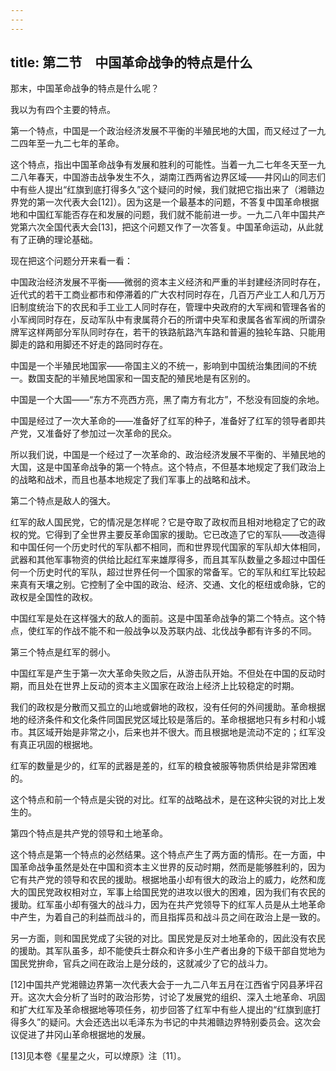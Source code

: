 ```yaml
---
---
---
```

title: 第二节　中国革命战争的特点是什么
---




那末，中国革命战争的特点是什么呢？

我以为有四个主要的特点。

第一个特点，中国是一个政治经济发展不平衡的半殖民地的大国，而又经过了一九二四年至一九二七年的革命。

这个特点，指出中国革命战争有发展和胜利的可能性。当着一九二七年冬天至一九二八年春天，中国游击战争发生不久，湖南江西两省边界区域——井冈山的同志们中有些人提出“红旗到底打得多久”这个疑问的时候，我们就把它指出来了（湘赣边界党的第一次代表大会[12]）。因为这是一个最基本的问题，不答复中国革命根据地和中国红军能否存在和发展的问题，我们就不能前进一步。一九二八年中国共产党第六次全国代表大会[13]，把这个问题又作了一次答复。中国革命运动，从此就有了正确的理论基础。

现在把这个问题分开来看一看：

中国政治经济发展不平衡——微弱的资本主义经济和严重的半封建经济同时存在，近代式的若干工商业都市和停滞着的广大农村同时存在，几百万产业工人和几万万旧制度统治下的农民和手工业工人同时存在，管理中央政府的大军阀和管理各省的小军阀同时存在，反动军队中有隶属蒋介石的所谓中央军和隶属各省军阀的所谓杂牌军这样两部分军队同时存在，若干的铁路航路汽车路和普遍的独轮车路、只能用脚走的路和用脚还不好走的路同时存在。



中国是一个半殖民地国家——帝国主义的不统一，影响到中国统治集团间的不统一。数国支配的半殖民地国家和一国支配的殖民地是有区别的。

中国是一个大国——“东方不亮西方亮，黑了南方有北方”，不愁没有回旋的余地。

中国是经过了一次大革命的——准备好了红军的种子，准备好了红军的领导者即共产党，又准备好了参加过一次革命的民众。

所以我们说，中国是一个经过了一次革命的、政治经济发展不平衡的、半殖民地的大国，这是中国革命战争的第一个特点。这个特点，不但基本地规定了我们政治上的战略和战术，而且也基本地规定了我们军事上的战略和战术。

第二个特点是敌人的强大。

红军的敌人国民党，它的情况是怎样呢？它是夺取了政权而且相对地稳定了它的政权的党。它得到了全世界主要反革命国家的援助。它已改造了它的军队——改造得和中国任何一个历史时代的军队都不相同，而和世界现代国家的军队却大体相同，武器和其他军事物资的供给比起红军来雄厚得多，而且其军队数量之多超过中国任何一个历史时代的军队，超过世界任何一个国家的常备军。它的军队和红军比较起来真有天壤之别。它控制了全中国的政治、经济、交通、文化的枢纽或命脉，它的政权是全国性的政权。

中国红军是处在这样强大的敌人的面前。这是中国革命战争的第二个特点。这个特点，使红军的作战不能不和一般战争以及苏联内战、北伐战争都有许多的不同。



第三个特点是红军的弱小。

中国红军是产生于第一次大革命失败之后，从游击队开始。不但处在中国的反动时期，而且处在世界上反动的资本主义国家在政治上经济上比较稳定的时期。

我们的政权是分散而又孤立的山地或僻地的政权，没有任何的外间援助。革命根据地的经济条件和文化条件同国民党区域比较是落后的。革命根据地只有乡村和小城市。其区域开始是非常之小，后来也并不很大。而且根据地是流动不定的；红军没有真正巩固的根据地。

红军的数量是少的，红军的武器是差的，红军的粮食被服等物质供给是非常困难的。

这个特点和前一个特点是尖锐的对比。红军的战略战术，是在这种尖锐的对比上发生的。

第四个特点是共产党的领导和土地革命。

这个特点是第一个特点的必然结果。这个特点产生了两方面的情形。在一方面，中国革命战争虽然是处在中国和资本主义世界的反动时期，然而是能够胜利的，因为它有共产党的领导和农民的援助。根据地虽小却有很大的政治上的威力，屹然和庞大的国民党政权相对立，军事上给国民党的进攻以很大的困难，因为我们有农民的援助。红军虽小却有强大的战斗力，因为在共产党领导下的红军人员是从土地革命中产生，为着自己的利益而战斗的，而且指挥员和战斗员之间在政治上是一致的。

另一方面，则和国民党成了尖锐的对比。国民党是反对土地革命的，因此没有农民的援助。其军队虽多，却不能使兵士群众和许多小生产者出身的下级干部自觉地为国民党拚命，官兵之间在政治上是分歧的，这就减少了它的战斗力。



[12]中国共产党湘赣边界第一次代表大会于一九二八年五月在江西省宁冈县茅坪召开。这次大会分析了当时的政治形势，讨论了发展党的组织、深入土地革命、巩固和扩大红军及革命根据地等项任务，初步回答了红军中有些人提出的“红旗到底打得多久”的疑问。大会还选出以毛泽东为书记的中共湘赣边界特别委员会。这次会议促进了井冈山革命根据地的发展。

[13]见本卷《星星之火，可以燎原》注〔11〕。